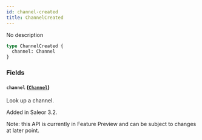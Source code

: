 ```yaml
---
id: channel-created
title: ChannelCreated
---
```


No description

```graphql
type ChannelCreated {
  channel: Channel
}
```

### Fields

#### `channel` ([`Channel`](../../../developer/api-reference/objects/channel))

Look up a channel.

Added in Saleor 3.2.

Note: this API is currently in Feature Preview and can be subject to changes at later point.
